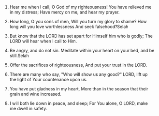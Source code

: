 
1. Hear me when I call, O God of my righteousness! You have relieved me in my distress; Have mercy on me, and hear my prayer.

2. How long, O you sons of men, Will you turn my glory to shame? How long will you love worthlessness And seek falsehood?Selah

3. But know that the LORD has set apart for Himself him who is godly; The LORD will hear when I call to Him.

4. Be angry, and do not sin. Meditate within your heart on your bed, and be still.Selah

5. Offer the sacrifices of righteousness, And put your trust in the LORD.

6. There are many who say, "Who will show us any good?" LORD, lift up the light of Your countenance upon us.

7. You have put gladness in my heart, More than in the season that their grain and wine increased.

8. I will both lie down in peace, and sleep; For You alone, O LORD, make me dwell in safety.


